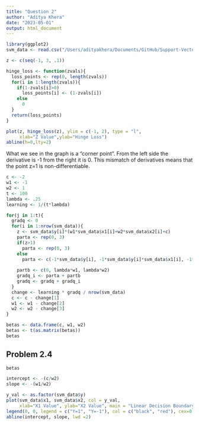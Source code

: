 ```yaml
---
title: "Question 2"
author: "Aditya Khera"
date: "2023-05-01"
output: html_document
---
```


```r
library(ggplot2)
svm_data <- read.csv("/Users/adityakhera/Documents/GitHub/Support-Vector-Machines/Training Data/svmdata.csv")
```

```r
z <- c(seq(-1, 3, .1))

hinge_loss <- function(zvals){
  loss_points <- rep(0, length(zvals))
  for(i in 1:length(zvals)){
    if(1-zvals[i]>0)
      loss_points[i] <- (1-zvals[i])
    else
      0
  }
  return(loss_points)
}

plot(z, hinge_loss(z), ylim = c(-1, 2), type = "l",
     xlab="Z Value",ylab="Hinge Loss")
abline(h=0,lty=2)

```

What we see in the graph is a "corner point". From the left side the derivative is -1 from the right it is 0. This mismatch of derivatives means that the point z=1 is non-differentiable. 

```r
c <- -2
w1 <- -1
w2 <- 1
t <- 100
lambda <- .25
learning <- 1/(t*lambda)

for(j in 1:t){
  gradq <- 0
  for(i in 1:nrow(svm_data)){
    z <- svm_data$y[i]*(w1*svm_data$x1[i]+w2*svm_data$x2[i]+c)
    parta <- rep(0, 3)
    if(z>1)
      parta <- rep(0, 3)
    else
      parta <- c(-1*svm_data$y[i], -1*svm_data$y[i]*svm_data$x1[i], -1*svm_data$y[i]*svm_data$x2[i])
    
    partb <- c(0, lambda*w1, lambda*w2)
    gradq_i <- parta + partb
    gradq <- gradq + gradq_i
  }
  change <- learning * gradq / nrow(svm_data)
  c <- c - change[1]
  w1 <- w1 - change[2]
  w2 <- w2 - change[3]
}

betas <- data.frame(c, w1, w2)
betas <- t(as.matrix(betas))
betas
```
## Problem 2.4
```r
betas

intercept <- -(c/w2)
slope <- -(w1/w2)

y_val <- as.factor(svm_data$y)
plot(svm_data$x1, svm_data$x2, col = y_val, 
     xlab="X1 Value", ylab="X2 Value", main = "Linear Decision Boundary Plot")
legend(0, 0, legend = c("Y=1", "Y=-1"), col = c("black", "red"), cex=0.8)
abline(intercept, slope, lwd =2)

```

